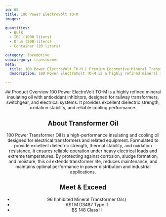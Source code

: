 ```yaml
---
id: 65
title: 100 Power ElectroVolt TO-M
images:

quantities:
  - Bulk
  - IBC (1000 liters)
  - Drum (208 liters)
  - Container (20 liters)

category: locomotive
subcategory: transformer
meta:
  title: 100 Power ElectroVolt TO-M | Premium Locomotive Mineral Transformer Oil
  description: 100 Power ElectroVolt TO-M is a highly refined mineral insulating oil with antioxidant inhibitors for railway transformers, switchgear, and electrical systems. It delivers excellent dielectric strength, oxidation stability, and reliable cooling performance. Meets ASTM D3487 Type II, BS 148 Class II, and 96 (Inhibited Mineral Transformer Oil) standards for safe and long-lasting operation in heavy-duty electrical applications.

---
```


<Header>
  ## Product Overview
  100 Power ElectroVolt TO-M is a highly refined mineral insulating oil with antioxidant inhibitors, designed for railway transformers, switchgear, and electrical systems. It provides excellent dielectric strength, oxidation stability, and reliable cooling performance.

  ## About Transformer Oil
  100 Power Transformer Oil is a high-performance insulating and cooling oil designed for electrical transformers and related equipment. Formulated to provide excellent dielectric strength, thermal stability, and oxidation resistance, it ensures reliable operation under heavy electrical loads and extreme temperatures. By protecting against corrosion, sludge formation, and moisture, this oil extends transformer life, reduces maintenance, and maintains optimal performance in power distribution and industrial applications.

  ## Meet & Exceed
  - 96 (Inhibited Mineral Transformer Oils)
  - ASTM D3487 Type II
  - BS 148 Class II

</Header>
